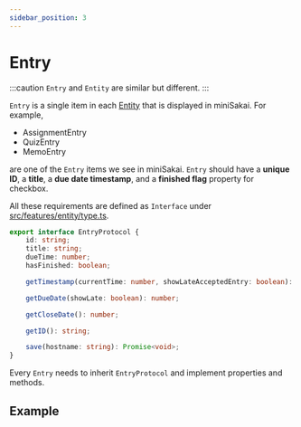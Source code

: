 ```yaml
---
sidebar_position: 3
---
```


# Entry
:::caution
`Entry` and `Entity` are similar but different.
:::

`Entry` is a single item in each [Entity](entity.mdx) that is displayed in miniSakai. 
For example, 
- AssignmentEntry
- QuizEntry
- MemoEntry

are one of the `Entry` items we see in miniSakai. `Entry` should have a **unique ID**, a **title**, 
a **due date timestamp**, and a **finished flag** property for checkbox.

All these requirements are defined as `Interface` under [src/features/entity/type.ts](https://github.com/kyoto-u/comfortable-sakai/blob/master/src/features/entity/type.ts).

```typescript title="EntryProtocol"
export interface EntryProtocol {
    id: string;
    title: string;
    dueTime: number;
    hasFinished: boolean;

    getTimestamp(currentTime: number, showLateAcceptedEntry: boolean): number;

    getDueDate(showLate: boolean): number;

    getCloseDate(): number;

    getID(): string;

    save(hostname: string): Promise<void>;
}
```

Every `Entry` needs to inherit `EntryProtocol` and implement properties and methods.

## Example

<CodeSandboxExample name="Entry" />